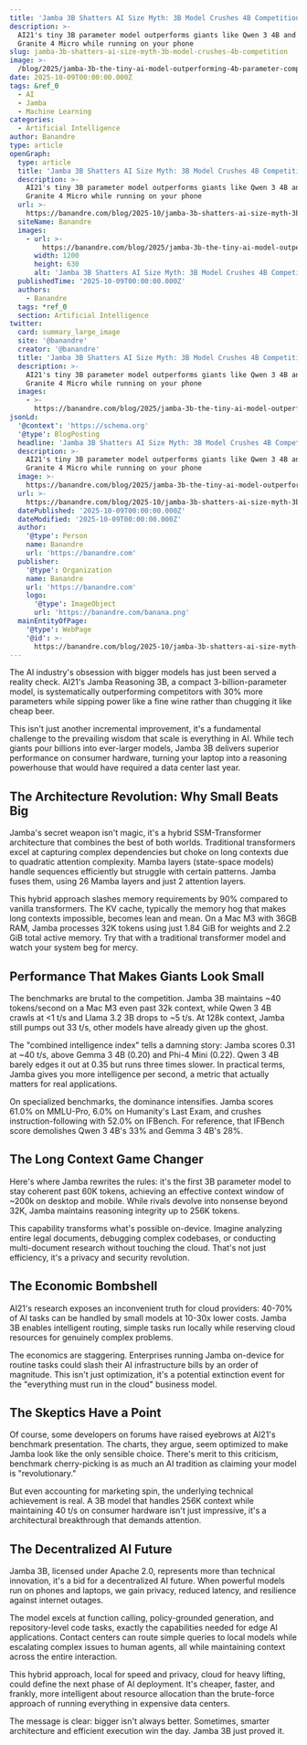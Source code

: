 ```yaml
---
title: 'Jamba 3B Shatters AI Size Myth: 3B Model Crushes 4B Competition'
description: >-
  AI21's tiny 3B parameter model outperforms giants like Qwen 3 4B and IBM
  Granite 4 Micro while running on your phone
slug: jamba-3b-shatters-ai-size-myth-3b-model-crushes-4b-competition
image: >-
  /blog/2025/jamba-3b-the-tiny-ai-model-outperforming-4b-parameter-competitors_rows-of-colored-shapes-with-a-blue-bee.webp
date: 2025-10-09T00:00:00.000Z
tags: &ref_0
  - AI
  - Jamba
  - Machine Learning
categories:
  - Artificial Intelligence
author: Banandre
type: article
openGraph:
  type: article
  title: 'Jamba 3B Shatters AI Size Myth: 3B Model Crushes 4B Competition'
  description: >-
    AI21's tiny 3B parameter model outperforms giants like Qwen 3 4B and IBM
    Granite 4 Micro while running on your phone
  url: >-
    https://banandre.com/blog/2025-10/jamba-3b-shatters-ai-size-myth-3b-model-crushes-4b-competition
  siteName: Banandre
  images:
    - url: >-
        https://banandre.com/blog/2025/jamba-3b-the-tiny-ai-model-outperforming-4b-parameter-competitors_rows-of-colored-shapes-with-a-blue-bee.webp
      width: 1200
      height: 630
      alt: 'Jamba 3B Shatters AI Size Myth: 3B Model Crushes 4B Competition'
  publishedTime: '2025-10-09T00:00:00.000Z'
  authors:
    - Banandre
  tags: *ref_0
  section: Artificial Intelligence
twitter:
  card: summary_large_image
  site: '@banandre'
  creator: '@banandre'
  title: 'Jamba 3B Shatters AI Size Myth: 3B Model Crushes 4B Competition'
  description: >-
    AI21's tiny 3B parameter model outperforms giants like Qwen 3 4B and IBM
    Granite 4 Micro while running on your phone
  images:
    - >-
      https://banandre.com/blog/2025/jamba-3b-the-tiny-ai-model-outperforming-4b-parameter-competitors_rows-of-colored-shapes-with-a-blue-bee.webp
jsonLd:
  '@context': 'https://schema.org'
  '@type': BlogPosting
  headline: 'Jamba 3B Shatters AI Size Myth: 3B Model Crushes 4B Competition'
  description: >-
    AI21's tiny 3B parameter model outperforms giants like Qwen 3 4B and IBM
    Granite 4 Micro while running on your phone
  image: >-
    https://banandre.com/blog/2025/jamba-3b-the-tiny-ai-model-outperforming-4b-parameter-competitors_rows-of-colored-shapes-with-a-blue-bee.webp
  url: >-
    https://banandre.com/blog/2025-10/jamba-3b-shatters-ai-size-myth-3b-model-crushes-4b-competition
  datePublished: '2025-10-09T00:00:00.000Z'
  dateModified: '2025-10-09T00:00:00.000Z'
  author:
    '@type': Person
    name: Banandre
    url: 'https://banandre.com'
  publisher:
    '@type': Organization
    name: Banandre
    url: 'https://banandre.com'
    logo:
      '@type': ImageObject
      url: 'https://banandre.com/banana.png'
  mainEntityOfPage:
    '@type': WebPage
    '@id': >-
      https://banandre.com/blog/2025-10/jamba-3b-shatters-ai-size-myth-3b-model-crushes-4b-competition
---
```


The AI industry's obsession with bigger models has just been served a reality check. AI21's Jamba Reasoning 3B, a compact 3-billion-parameter model, is systematically outperforming competitors with 30% more parameters while sipping power like a fine wine rather than chugging it like cheap beer.

This isn't just another incremental improvement, it's a fundamental challenge to the prevailing wisdom that scale is everything in AI. While tech giants pour billions into ever-larger models, Jamba 3B delivers superior performance on consumer hardware, turning your laptop into a reasoning powerhouse that would have required a data center last year.


## The Architecture Revolution: Why Small Beats Big

Jamba's secret weapon isn't magic, it's a hybrid SSM-Transformer architecture that combines the best of both worlds. Traditional transformers excel at capturing complex dependencies but choke on long contexts due to quadratic attention complexity. Mamba layers (state-space models) handle sequences efficiently but struggle with certain patterns. Jamba fuses them, using 26 Mamba layers and just 2 attention layers.

This hybrid approach slashes memory requirements by 90% compared to vanilla transformers. The KV cache, typically the memory hog that makes long contexts impossible, becomes lean and mean. On a Mac M3 with 36GB RAM, Jamba processes 32K tokens using just 1.84 GiB for weights and 2.2 GiB total active memory. Try that with a traditional transformer model and watch your system beg for mercy.

## Performance That Makes Giants Look Small

The benchmarks are brutal to the competition. Jamba 3B maintains ~40 tokens/second on a Mac M3 even past 32k context, while Qwen 3 4B crawls at <1 t/s and Llama 3.2 3B drops to ~5 t/s. At 128k context, Jamba still pumps out 33 t/s, other models have already given up the ghost.


The "combined intelligence index" tells a damning story: Jamba scores 0.31 at ~40 t/s, above Gemma 3 4B (0.20) and Phi-4 Mini (0.22). Qwen 3 4B barely edges it out at 0.35 but runs three times slower. In practical terms, Jamba gives you more intelligence per second, a metric that actually matters for real applications.

On specialized benchmarks, the dominance intensifies. Jamba scores 61.0% on MMLU-Pro, 6.0% on Humanity's Last Exam, and crushes instruction-following with 52.0% on IFBench. For reference, that IFBench score demolishes Qwen 3 4B's 33% and Gemma 3 4B's 28%.

## The Long Context Game Changer

Here's where Jamba rewrites the rules: it's the first 3B parameter model to stay coherent past 60K tokens, achieving an effective context window of ~200k on desktop and mobile. While rivals devolve into nonsense beyond 32K, Jamba maintains reasoning integrity up to 256K tokens.

This capability transforms what's possible on-device. Imagine analyzing entire legal documents, debugging complex codebases, or conducting multi-document research without touching the cloud. That's not just efficiency, it's a privacy and security revolution.

## The Economic Bombshell

AI21's research exposes an inconvenient truth for cloud providers: 40-70% of AI tasks can be handled by small models at 10-30x lower costs. Jamba 3B enables intelligent routing, simple tasks run locally while reserving cloud resources for genuinely complex problems.

The economics are staggering. Enterprises running Jamba on-device for routine tasks could slash their AI infrastructure bills by an order of magnitude. This isn't just optimization, it's a potential extinction event for the "everything must run in the cloud" business model.

## The Skeptics Have a Point

Of course, some developers on forums have raised eyebrows at AI21's benchmark presentation. The charts, they argue, seem optimized to make Jamba look like the only sensible choice. There's merit to this criticism, benchmark cherry-picking is as much an AI tradition as claiming your model is "revolutionary."


But even accounting for marketing spin, the underlying technical achievement is real. A 3B model that handles 256K context while maintaining 40 t/s on consumer hardware isn't just impressive, it's a architectural breakthrough that demands attention.

## The Decentralized AI Future

Jamba 3B, licensed under Apache 2.0, represents more than technical innovation, it's a bid for a decentralized AI future. When powerful models run on phones and laptops, we gain privacy, reduced latency, and resilience against internet outages.

The model excels at function calling, policy-grounded generation, and repository-level code tasks, exactly the capabilities needed for edge AI applications. Contact centers can route simple queries to local models while escalating complex issues to human agents, all while maintaining context across the entire interaction.

This hybrid approach, local for speed and privacy, cloud for heavy lifting, could define the next phase of AI deployment. It's cheaper, faster, and frankly, more intelligent about resource allocation than the brute-force approach of running everything in expensive data centers.

The message is clear: bigger isn't always better. Sometimes, smarter architecture and efficient execution win the day. Jamba 3B just proved it.
